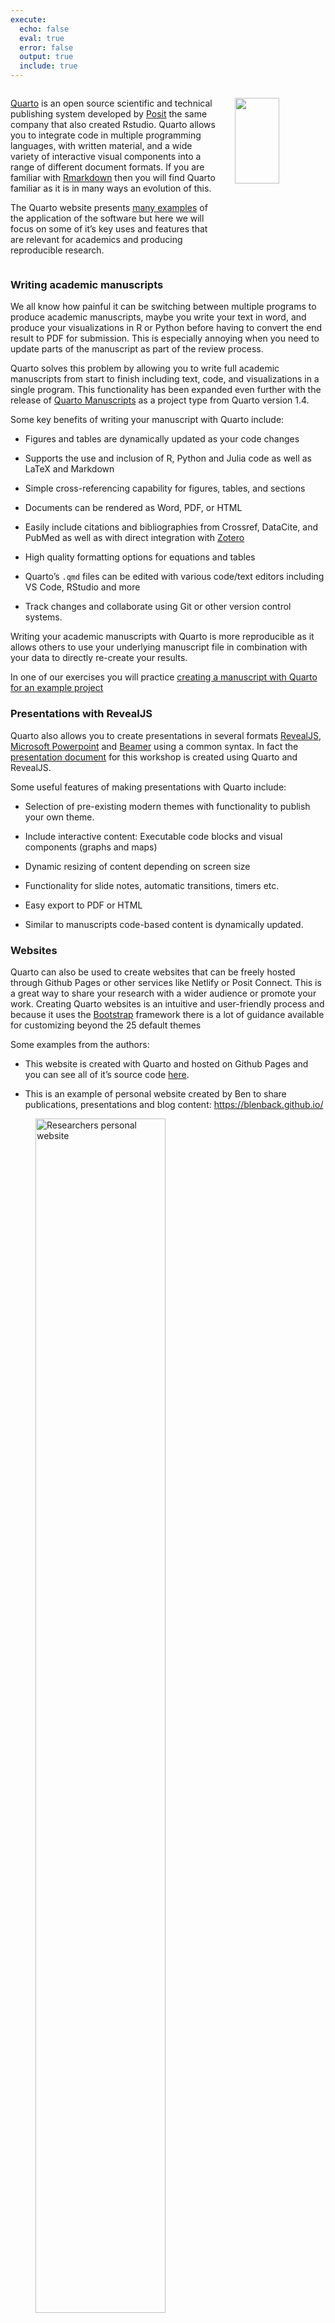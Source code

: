 ```yaml
---
execute:
  echo: false
  eval: true
  error: false
  output: true
  include: true
---
```


<!-- Web content -->

::: {.content-hidden when-format="revealjs"}
::: columns
::: {.column width="70%"}
[Quarto](https://quarto.org/) is an open source scientific and technical publishing system developed by [Posit](https://posit.co/) the same company that also created Rstudio. Quarto allows you to integrate code in multiple programming languages, with written material, and a wide variety of interactive visual components into a range of different document formats. If you are familiar with [Rmarkdown](https://rmarkdown.rstudio.com/) then you will find Quarto familiar as it is in many ways an evolution of this.

The Quarto website presents [many examples](https://quarto.org/docs/gallery/) of the application of the software but here we will focus on some of it's key uses and features that are relevant for academics and producing reproducible research.
:::

::: {.column width="30%"}
![](assets/images/quarto_diamond_logo.png){fig-align="center" width="70%"}
:::
:::

### Writing academic manuscripts

We all know how painful it can be switching between multiple programs to produce academic manuscripts, maybe you write your text in word, and produce your visualizations in R or Python before having to convert the end result to PDF for submission. This is especially annoying when you need to update parts of the manuscript as part of the review process.

Quarto solves this problem by allowing you to write full academic manuscripts from start to finish including text, code, and visualizations in a single program. This functionality has been expanded even further with the release of [Quarto Manuscripts](https://quarto.org/docs/manuscripts/) as a project type from Quarto version 1.4.

Some key benefits of writing your manuscript with Quarto include:

-   Figures and tables are dynamically updated as your code changes

-   Supports the use and inclusion of R, Python and Julia code as well as LaTeX and Markdown

-   Simple cross-referencing capability for figures, tables, and sections

-   Documents can be rendered as Word, PDF, or HTML

-   Easily include citations and bibliographies from Crossref, DataCite, and PubMed as well as with direct integration with [Zotero](https://www.zotero.org/)

-   High quality formatting options for equations and tables

-   Quarto's `.qmd` files can be edited with various code/text editors including VS Code, RStudio and more

-   Track changes and collaborate using Git or other version control systems.

Writing your academic manuscripts with Quarto is more reproducible as it allows others to use your underlying manuscript file in combination with your data to directly re-create your results.

In one of our exercises you will practice [creating a manuscript with Quarto for an example project](@sec-Quarto_exercise)

### Presentations with RevealJS

Quarto also allows you to create presentations in several formats [RevealJS](https://revealjs.com/), [Microsoft Powerpoint](https://quarto.org/docs/presentations/powerpoint.html) and [Beamer](https://quarto.org/docs/presentations/beamer.html) using a common syntax. In fact the [presentation document](https://blenback.github.io/R-for-Reproducible-Research/presentation.html) for this workshop is created using Quarto and RevealJS.

Some useful features of making presentations with Quarto include:

-   Selection of pre-existing modern themes with functionality to publish your own theme.

-   Include interactive content: Executable code blocks and visual components (graphs and maps)

-   Dynamic resizing of content depending on screen size

-   Functionality for slide notes, automatic transitions, timers etc.

-   Easy export to PDF or HTML

-   Similar to manuscripts code-based content is dynamically updated.

### Websites

Quarto can also be used to create websites that can be freely hosted through Github Pages or other services like Netlify or Posit Connect. This is a great way to share your research with a wider audience or promote your work. Creating Quarto websites is an intuitive and user-friendly process and because it uses the [Bootstrap](https://getbootstrap.com/docs/5.0/getting-started/introduction/) framework there is a lot of guidance available for customizing beyond the 25 default themes

Some examples from the authors:

-   This website is created with Quarto and hosted on Github Pages and you can see all of it's source code [here](https://github.com/blenback/R-for-Reproducible-Research).

-   This is an example of personal website created by Ben to share publications, presentations and blog content: <https://blenback.github.io/>

![Researchers personal website](assets/images/Personal_website.gif){fig-align="center" width="70%"}

-   This is a Multi-lingual website created for a research project in Peru to share progress and results of the project: <https://nascent-peru.github.io/>.

![NASCENT-Peru website](assets/images/NASCENT_website.gif){fig-align="center" width="70%"}

### Dashboards to demostrate your research output

[Quarto dashboards](https://quarto.org/docs/dashboards/) allow you to arrange multiple interactive or static components in a single page with a highly customizable layout. These components can include text summaries, tables, plots, maps and more. This is a great way to collect feedback on aspects of your research during the development process or to present your results in a visually appealing way.

Here is an interactive example produced using Python interactive plots:

<figure>

<iframe width="650" height="650" src="https://jjallaire.github.io/gapminder-dashboard/" title="Gapminder dashboard from JJallaire">

</iframe>

<figcaption>Gapminder dashboard from [JJallaire](https://jjallaire.github.io/gapminder-dashboard/).</figcaption>

</figure>

<!-- ![](https://quarto.org/docs/dashboards/examples/thumbnails/customer-churn-dashboard.png){fig-align="center" width="70%"} -->

### Data exploration and visualization

As has been mentioned already Quarto provides a lot of options for creating interactive data visualisations, tables and diagrams using frameworks such as:

-   [Plotly](https://plotly.com/python/)
-   [Leaflet](https://ipyleaflet.readthedocs.io/en/latest/)
-   [Jupyter Widgets](/docs/interactive/widgets/jupyter.qmd)
-   [htmlwidgets](https://www.htmlwidgets.org/)
-   [ObservableJS](https://observablehq.com/@observablehq/observables-not-javascript)
-   [Shiny](https://shiny.rstudio.com/)

There are lots of examples of these on the [Quarto website](https://quarto.org/docs/gallery/#interactive-docs) but one we particularly like is Leaflet which allows you to create interactive maps with markers, popups and other features. In a research context this is useful to others to explore the spatial results of your research. Here is a simple example we used to show the locations and timings of workshops we were conducting in Peru.

```r
#| code-fold: true
#| echo: true
#| eval: true
#| output: true
#| include: true

library(leaflet)
library(fontawesome)
library(mapview)


national <- makeAwesomeIcon(text = fa("people-roof"),
                              iconColor = 'white',
                              library = 'fa',
                              markerColor = 'darkgreen')
  
regional <- makeAwesomeIcon(text = fa("people-roof"),
                              iconColor = 'white',
                              library = 'fa',
                              markerColor = 'lightgreen')


#uncomment for saving map
#Workshop_locations <- 
  leaflet(options = leafletOptions(zoomControl = FALSE,
                                 attributionControl=FALSE)) %>%
  #addProviderTiles(providers$Esri.WorldTerrain) %>%
  addTiles() %>%  # Add default OpenStreetMap map tiles
  addAwesomeMarkers(lng=-77.043,
                    lat=-12.038,
                    icon= national,
                    popup="Lima, National Workshop 9th May",
                    label = "Lima, National Workshop, 9th May",
                    labelOptions = labelOptions(#noHide = TRUE,
                                                direction = "bottom",
                                                style = list("color" = "black",
                                                "font-family" = "Roboto",
                                                "font-style" = "italic",
                                                "box-shadow" = "3px 3px rgba(0,0,0,0.25)",
                                                "font-size" = "12px",
                                                "border-color" = "rgba(0,0,0,0.5)")))%>%
  addAwesomeMarkers(lng=-69.189, lat=-12.594, icon = regional, popup="Puerto Maldonado, Regional Workshop", label = "Puerto Maldonado Regional Workshop 28th May",
                    labelOptions = labelOptions(#noHide = TRUE,
                                                direction = "bottom",
                                                style = list("color" = "black",
                                                "font-family" = "Roboto",
                                                "font-style" = "italic",
                                                "box-shadow" = "3px 3px rgba(0,0,0,0.25)",
                                                "font-size" = "12px",
                                                "border-color" = "rgba(0,0,0,0.5)")))%>%
  addAwesomeMarkers(lng=-77.529, lat=-9.526, icon = regional, popup="Huaraz, Regional Workshop", label = "Huaraz, Regional Workshop 4th June",
                    labelOptions = labelOptions(#noHide = TRUE,
                                                direction = "bottom",
                                                style = list("color" = "black",
                                                "font-family" = "Roboto",
                                                "font-style" = "italic",
                                                "box-shadow" = "3px 3px rgba(0,0,0,0.25)",
                                                "font-size" = "12px",
                                                "border-color" = "rgba(0,0,0,0.5)")))%>%
  addAwesomeMarkers(lng=-76.370, lat=-6.485, icon = regional, popup="Tarapoto, Regional Workshop", label = "Tarapoto, Regional Workshop 10th June",
                    labelOptions = labelOptions(#noHide = TRUE,
                                                direction = "bottom",
                                                style = list("color" = "black",
                                                "font-family" = "Roboto",
                                                "font-style" = "italic",
                                                "box-shadow" = "3px 3px rgba(0,0,0,0.25)",
                                                "font-size" = "12px",
                                                "border-color" = "rgba(0,0,0,0.5)")))%>%
  addAwesomeMarkers(lng=-80.63282, lat=-5.19449, icon = regional, popup="Piura, Regional Workshop", label="Piura, Regional Workshop 20th May",
                    labelOptions = labelOptions(#noHide = TRUE,
                                                direction = "bottom",
                                                style = list("color" = "black",
                                                "font-family" = "Roboto",
                                                "font-style" = "italic",
                                                "box-shadow" = "3px 3px rgba(0,0,0,0.25)",
                                                "font-size" = "12px",
                                                "border-color" = "rgba(0,0,0,0.5)")))
```
:::

<!-- Presentation content -->

::: {.content-visible when-format="revealjs"}
## Quarto

::: {.columns .v-center-container}
::: {.column width="70%"}
-   An open source scientific and technical publishing system

-   Integrates code in multiple programming languages, written material, and interactive visual components

-   Produces a range of document formats including HTML, PDF, and Word

-   Developed by [Posit](https://posit.co/) the same company that created Rstudio.
:::

::: {.column width="30%"}
![](assets/images/quarto_diamond_logo.png){fig-align="center"}
:::
:::

## Quarto

-   Quarto website presents [many examples](https://quarto.org/docs/gallery/) of it's applications
-   We will focus on some of it's key uses and features that are relevant for academics and producing reproducible research.
    -   Academic manuscripts
    -   Presentations
    -   Websites
    -   Interactive dashboards
    -   Data exploration and visualization

## Quarto

### Writing academic manuscripts

How many programs do you currently use when writing academic papers?

![A common workflow of academic papers [@lusseau2024]](assets/images/trad_paper_workflow.png){fig-align="center"}

## Quarto

### Writing academic manuscripts

Quarto solves this problem by allowing you to write full academic manuscripts from start to finish including text, code, and visualizations in a single document:

![](assets/images/quarto_document_writing.png){fig-align="center"}

## Quarto

### Writing academic manuscripts

Key benefits:

-   Figures and tables are dynamically updated as your code changes

-   Supports code in R, Python and Julia as well as LaTeX and Markdown content

-   Easy Cross-referencing capability for figures, tables, and sections

-   Documents can be rendered as Word, PDF, or HTML

-   Include Citations and bibliographies using Crossref, DataCite, PubMed and direct integration with [Zotero](https://www.zotero.org/)

-   Quarto's `.qmd` files can be edited with various code/text editors (VS Code, RStudio etc.)

::: fragment
**More reproducible as it allows others to use your underlying manuscript file in combination with your data to directly re-create your results.**
:::

## Quarto

### Presentations

Several formats: [RevealJS](https://revealjs.com/), [Microsoft Powerpoint](https://quarto.org/docs/presentations/powerpoint.html) and [Beamer](https://quarto.org/docs/presentations/beamer.html) using a common syntax.

Useful features:

-   Modern themes with functionality to publish your own theme.

-   Interactive content: Executable code blocks, graphs, maps

-   Dynamic resizing of content depending on screen size

-   Functionality for slide notes, automatic transitions, timers etc.

-   Easy export to PDF or HTML

-   Similar to manuscripts code-based content is dynamically updated.

## Quarto

### Websites

Websites to act as guides, tutorials or teaching materials:

![](assets/images/workshop_website.png){fig-align="center"}

## Quarto

### Websites

Personal websites to share publications and presentations:

![](assets/images/Personal_website.gif){fig-align="center"}

## Quarto

### Websites

Websites for research projects to share progress and results:

![](assets/images/NASCENT_website.gif){fig-align="center"}

## Quarto

### Dashboards

::: {.columns .v-center-container}
::: {.column width="60%"}
-   Arrange multiple interactive or static components in a single page with a highly customizable layout.
-   Components can include text summaries, tables, plots, maps and more.
-   Uses: Collect feedback on aspects of your research during development or present your results in a visually appealing way.
:::

::: {.column width="40%"}
![Gapminder dashboard from [JJallaire](https://jjallaire.github.io/gapminder-dashboard/)](assets/images/dashboard.gif){fig-align="center"}
:::
:::

## Quarto

### Data exploration and visualization

::: {.columns .v-center-container}
::: {.column width="50%"}

Many options for interactive data visualisations, tables and diagrams using:

-   [Plotly](https://plotly.com/python/)
-   [Leaflet](https://ipyleaflet.readthedocs.io/en/latest/)
-   [Jupyter Widgets](/docs/interactive/widgets/jupyter.qmd)
-   [htmlwidgets](https://www.htmlwidgets.org/)
-   [ObservableJS](https://observablehq.com/@observablehq/observables-not-javascript)
-   [Shiny](https://shiny.rstudio.com/)
:::

::: {.column width="50%"}
```r
#| echo: false
#| eval: true
#| output: true
#| include: true

library(leaflet)
library(fontawesome)
library(mapview)


national <- makeAwesomeIcon(text = fa("people-roof"),
                              iconColor = 'white',
                              library = 'fa',
                              markerColor = 'darkgreen')
  
regional <- makeAwesomeIcon(text = fa("people-roof"),
                              iconColor = 'white',
                              library = 'fa',
                              markerColor = 'lightgreen')


#uncomment for saving map
#Workshop_locations <- 
  leaflet(options = leafletOptions(zoomControl = FALSE,
                                 attributionControl=FALSE)) %>%
  #addProviderTiles(providers$Esri.WorldTerrain) %>%
  addTiles() %>%  # Add default OpenStreetMap map tiles
  addAwesomeMarkers(lng=-77.043,
                    lat=-12.038,
                    icon= national,
                    popup="Lima, National Workshop 9th May",
                    label = "Lima, National Workshop, 9th May",
                    labelOptions = labelOptions(#noHide = TRUE,
                                                direction = "bottom",
                                                style = list("color" = "black",
                                                "font-family" = "Roboto",
                                                "font-style" = "italic",
                                                "box-shadow" = "3px 3px rgba(0,0,0,0.25)",
                                                "font-size" = "12px",
                                                "border-color" = "rgba(0,0,0,0.5)")))%>%
  addAwesomeMarkers(lng=-69.189, lat=-12.594, icon = regional, popup="Puerto Maldonado, Regional Workshop", label = "Puerto Maldonado Regional Workshop 28th May",
                    labelOptions = labelOptions(#noHide = TRUE,
                                                direction = "bottom",
                                                style = list("color" = "black",
                                                "font-family" = "Roboto",
                                                "font-style" = "italic",
                                                "box-shadow" = "3px 3px rgba(0,0,0,0.25)",
                                                "font-size" = "12px",
                                                "border-color" = "rgba(0,0,0,0.5)")))%>%
  addAwesomeMarkers(lng=-77.529, lat=-9.526, icon = regional, popup="Huaraz, Regional Workshop", label = "Huaraz, Regional Workshop 4th June",
                    labelOptions = labelOptions(#noHide = TRUE,
                                                direction = "bottom",
                                                style = list("color" = "black",
                                                "font-family" = "Roboto",
                                                "font-style" = "italic",
                                                "box-shadow" = "3px 3px rgba(0,0,0,0.25)",
                                                "font-size" = "12px",
                                                "border-color" = "rgba(0,0,0,0.5)")))%>%
  addAwesomeMarkers(lng=-76.370, lat=-6.485, icon = regional, popup="Tarapoto, Regional Workshop", label = "Tarapoto, Regional Workshop 10th June",
                    labelOptions = labelOptions(#noHide = TRUE,
                                                direction = "bottom",
                                                style = list("color" = "black",
                                                "font-family" = "Roboto",
                                                "font-style" = "italic",
                                                "box-shadow" = "3px 3px rgba(0,0,0,0.25)",
                                                "font-size" = "12px",
                                                "border-color" = "rgba(0,0,0,0.5)")))%>%
  addAwesomeMarkers(lng=-80.63282, lat=-5.19449, icon = regional, popup="Piura, Regional Workshop", label="Piura, Regional Workshop 20th May",
                    labelOptions = labelOptions(#noHide = TRUE,
                                                direction = "bottom",
                                                style = list("color" = "black",
                                                "font-family" = "Roboto",
                                                "font-style" = "italic",
                                                "box-shadow" = "3px 3px rgba(0,0,0,0.25)",
                                                "font-size" = "12px",
                                                "border-color" = "rgba(0,0,0,0.5)")))
```
:::
:::
:::
